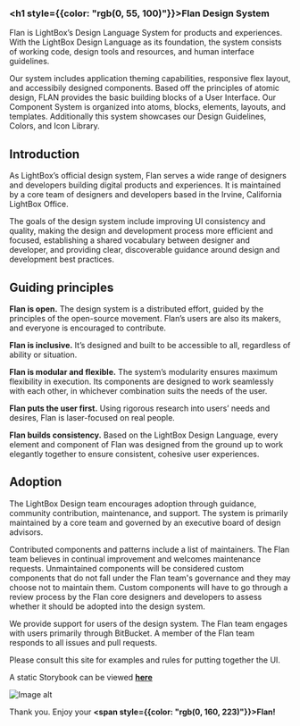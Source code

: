 
<Meta title="Work|Intro" />


### <h1 style={{color: "rgb(0, 55, 100)"}}>Flan Design System</h1>


Flan is LightBox’s Design Language System for products and experiences. With the LightBox Design Language as its foundation, the system consists of working code, design tools and resources, and human interface guidelines.

Our system includes application theming capabilities, responsive flex layout, and accessibily designed components. Based off the principles of atomic design, FLAN provides the basic building blocks of a User Interface. Our Component System is organized into atoms, blocks, elements, layouts, and templates. Additionally this system showcases our Design Guidelines, Colors, and Icon Library. 


<h2 style={{color: "rgb(0, 160, 223)"}}>Introduction</h2>

As LightBox’s official design system, Flan serves a wide range of designers and developers building digital products and experiences. It is maintained by a core team of designers and developers based in the Irvine, California LightBox Office.

The goals of the design system include improving UI consistency and quality, making the design and development process more efficient and focused, establishing a shared vocabulary between designer and developer, and providing clear, discoverable guidance around design and development best practices.

<h2 style={{color: "rgb(0, 160, 223)"}}>Guiding principles</h2>

**Flan is open.** The design system is a distributed effort, guided by the principles of the open-source movement. Flan’s users are also its makers, and everyone is encouraged to contribute.

**Flan is inclusive.** It’s designed and built to be accessible to all, regardless of ability or situation.

**Flan is modular and flexible.** The system’s modularity ensures maximum flexibility in execution. Its components are designed to work seamlessly with each other, in whichever combination suits the needs of the user.

**Flan puts the user first.** Using rigorous research into users’ needs and desires, Flan is laser-focused on real people.

**Flan builds consistency.** Based on the LightBox Design Language, every element and component of Flan was designed from the ground up to work elegantly together to ensure consistent, cohesive user experiences.

<h2 style={{color: "rgb(0, 160, 223)"}}>Adoption</h2>

The LightBox Design team encourages adoption through guidance, community contribution, maintenance, and support. The system is primarily maintained by a core team and governed by an executive board of design advisors.

Contributed components and patterns include a list of maintainers. The Flan team believes in continual improvement and welcomes maintenance requests. Unmaintained components will be considered custom components that do not fall under the Flan team's governance and they may choose not to maintain them. Custom components will have to go through a review process by the Flan core designers and developers to assess whether it should be adopted into the design system.

We provide support for users of the design system. The Flan team engages with users primarily through BitBucket. A member of the Flan team responds to all issues and pull requests.


Please consult this site for examples and rules for putting together the UI.


A static Storybook can be viewed **[here][1]**




<img src="static/media/flan.58d3e136.jpg" alt="Image alt" />

Thank you. Enjoy your **<span style={{color: "rgb(0, 160, 223)"}}>Flan!</span>**

[1]: http://spatialstream.com/microsite/proto/flan/?path=/story/application-docs--intro "Static Storybook"
